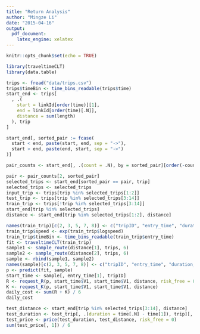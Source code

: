 ```yaml
---
title: "Return Analysis"
author: "Mingze Li"
date: "2015-04-16"
output:
  pdf_document:
    latex_engine: xelatex
---
```

```r
knitr::opts_chunk$set(echo = TRUE)
```
```r
library(traveltimeCLT)
library(data.table)
```

```r
trips <- fread("data/trips.csv")
trips$timeBin <- time_bins_readable(trips$time)
start_end <- trips[
  , .(
    start = linkId[order(time)][1],
    end = linkId[order(time)[.N]],
    distance = sum(length)
  ), trip
]

start_end[, sorted_pair := fcase(
  start < end, paste(start, end, sep = "->"),
  start > end, paste(end, start, sep = "->")
)]

pair_counts <- start_end[, .(count = .N), by = sorted_pair][order(-count)]
```

```r
pair <- pair_counts[2, sorted_pair]
selected_trips <- start_end[sorted_pair == pair, trip]
selected_trips <- selected_trips
input_trip <- trips[trip %in% selected_trips[1:2]]
test_trip <- trips[trip %in% selected_trips[3:14]]
train_trip <- trips[!trip %in% selected_trips[3:14]]
start_end[trip %in% selected_trips]
distance <- start_end[trip %in% selected_trips[1:2], distance]
```

```r
names(train_trip)[c(2, 3, 5, 7, 8)] <- c("tripID", "entry_time", "duration_secs", "distance_meters", "linkID")
train_trip$speed <- exp(train_trip$logspeed)
train_trip$timeBin <- time_bins_readable(train_trip$entry_time)
fit <- traveltimeCLT(train_trip)
sample1 <- sample_route(distance[1], trips, 6)
sample2 <- sample_route(distance[2], trips, 6)
sample <- rbind(sample1, sample2)
names(sample)[c(2, 3, 5, 7, 8)] <- c("tripID", "entry_time", "duration_secs", "distance_meters", "linkID")
p <- predict(fit, sample)
start_time <- sample[, entry_time[1], tripID]
R <- request_R(p, start_time$V1, start_time$V1, distance, risk_free = 0)
K <- request_K(p, start_time$V1, start_time$V1, distance)
daily_cost <- sum(R + K) / 6
daily_cost
```

```r
test_distance <- start_end[trip %in% selected_trips[3:14], distance]
test_duration <- test_trip[, .(duration = time[.N] - time[1]), trip][, duration]
test_price <- price(test_duration, test_distance, risk_free = 0)
sum(test_price[, 1]) / 6
```
